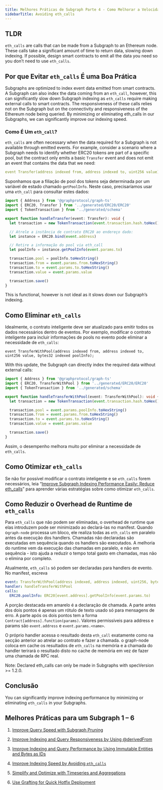 ```yaml
---
title: Melhores Práticas de Subgraph Parte 4 - Como Melhorar a Velocidade da Indexação ao Evitar eth_calls
sidebarTitle: Avoiding eth_calls
---
```


## TLDR

`eth_calls` are calls that can be made from a Subgraph to an Ethereum node. These calls take a significant amount of time to return data, slowing down indexing. If possible, design smart contracts to emit all the data you need so you don’t need to use `eth_calls`.

## Por que Evitar `eth_calls` É uma Boa Prática

Subgraphs are optimized to index event data emitted from smart contracts. A Subgraph can also index the data coming from an `eth_call`, however, this can significantly slow down Subgraph indexing as `eth_calls` require making external calls to smart contracts. The responsiveness of these calls relies not on the Subgraph but on the connectivity and responsiveness of the Ethereum node being queried. By minimizing or eliminating eth_calls in our Subgraphs, we can significantly improve our indexing speed.

### Como É Um `eth_call`?

`eth_calls` are often necessary when the data required for a Subgraph is not available through emitted events. For example, consider a scenario where a Subgraph needs to identify whether ERC20 tokens are part of a specific pool, but the contract only emits a basic `Transfer` event and does not emit an event that contains the data that we need:

```yaml
event Transfer(address indexed from, address indexed to, uint256 value);
```

Suponhamos que a filiação de pool dos tokens seja determinada por um variável de estado chamado `getPoolInfo`. Neste caso, precisaríamos usar uma `eth_call` para consultar estes dados:

```typescript
import { Address } from '@graphprotocol/graph-ts'
import { ERC20, Transfer } from '../generated/ERC20/ERC20'
import { TokenTransaction } from '../generated/schema'

export function handleTransfer(event: Transfer): void {
  let transaction = new TokenTransaction(event.transaction.hash.toHex())

  // Atrele a instância de contrato ERC20 ao endereço dado:
  let instance = ERC20.bind(event.address)

  // Retire a informação do pool via eth_call
  let poolInfo = instance.getPoolInfo(event.params.to)

  transaction.pool = poolInfo.toHexString()
  transaction.from = event.params.from.toHexString()
  transaction.to = event.params.to.toHexString()
  transaction.value = event.params.value

  transaction.save()
}
```

This is functional, however is not ideal as it slows down our Subgraph’s indexing.

## Como Eliminar `eth_calls`

Idealmente, o contrato inteligente deve ser atualizado para emitir todos os dados necessários dentro de eventos. Por exemplo, modificar o contrato inteligente para incluir informações de pools no evento pode eliminar a necessidade de `eth_calls`:

```
event TransferWithPool(address indexed from, address indexed to, uint256 value, bytes32 indexed poolInfo);
```

With this update, the Subgraph can directly index the required data without external calls:

```typescript
import { Address } from '@graphprotocol/graph-ts'
import { ERC20, TransferWithPool } from '../generated/ERC20/ERC20'
import { TokenTransaction } from '../generated/schema'

export function handleTransferWithPool(event: TransferWithPool): void {
  let transaction = new TokenTransaction(event.transaction.hash.toHex())

  transaction.pool = event.params.poolInfo.toHexString()
  transaction.from = event.params.from.toHexString()
  transaction.to = event.params.to.toHexString()
  transaction.value = event.params.value

  transaction.save()
}
```

Assim, o desempenho melhora muito por eliminar a necessidade de `eth_calls`.

## Como Otimizar `eth_calls`

Se não for possível modificar o contrato inteligente e se `eth_calls` forem necessários, leia “[Improve Subgraph Indexing Performance Easily: Reduce eth_calls](https://thegraph.com/blog/improve-subgraph-performance-reduce-eth-calls/)” para aprender várias estratégias sobre como otimizar `eth_calls`.

## Como Reduzir o Overhead de Runtime de `eth_calls`

Para `eth_calls` que não podem ser eliminadas, o overhead de runtime que elas introduzem pode ser minimizado ao declará-las no manifest. Quando o`graph-node` processa um bloco, ele realiza todas as `eth_calls` em paralelo antes da execução dos handlers. Chamadas não declaradas são executadas em sequência quando os handlers são executados. A melhoria do runtime vem da execução das chamadas em paralelo, e não em sequência - isto ajuda a reduzir o tempo total gasto em chamadas, mas não o elimina por completo.

Atualmente, `eth_calls` só podem ser declaradas para handlers de evento. No manifest, escreva

```yaml
event: TransferWithPool(address indexed, address indexed, uint256, bytes32 indexed)
handler: handleTransferWithPool
calls:
  ERC20.poolInfo: ERC20[event.address].getPoolInfo(event.params.to)
```

A porção destacada em amarelo é a declaração de chamada. A parte antes dos dois pontos é apenas um rótulo de texto usado só para mensagens de erro. A parte após os dois pontos tem a forma `Contract[address].function(params)`. Valores permissíveis para address e params são `event.address` e `event.params.<name>`.

O próprio handler acessa o resultado desta `eth_call` exatamente como na secção anterior ao atrelar ao contrato e fazer a chamada. o graph-node coloca em cache os resultados de `eth_calls` na memória e a chamada do handler terirará o resultado disto no cache de memória em vez de fazer uma chamada de RPC real.

Note: Declared eth_calls can only be made in Subgraphs with specVersion >= 1.2.0.

## Conclusão

You can significantly improve indexing performance by minimizing or eliminating `eth_calls` in your Subgraphs.

## Melhores Práticas para um Subgraph 1 – 6

1. [Improve Query Speed with Subgraph Pruning](/subgraphs/best-practices/pruning/)

2. [Improve Indexing and Query Responsiveness by Using @derivedFrom](/subgraphs/best-practices/derivedfrom/)

3. [Improve Indexing and Query Performance by Using Immutable Entities and Bytes as IDs](/subgraphs/best-practices/immutable-entities-bytes-as-ids/)

4. [Improve Indexing Speed by Avoiding `eth_calls`](/subgraphs/best-practices/avoid-eth-calls/)

5. [Simplify and Optimize with Timeseries and Aggregations](/subgraphs/best-practices/timeseries/)

6. [Use Grafting for Quick Hotfix Deployment](/subgraphs/best-practices/grafting-hotfix/)
